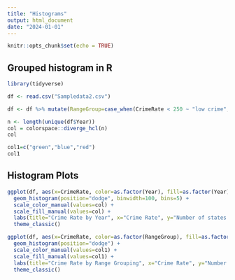 ---
title: "Histograms"
output: html_document
date: "2024-01-01"
---

```{r setup, include=FALSE}
knitr::opts_chunk$set(echo = TRUE)
```

## Grouped histogram in R


```{r main}
library(tidyverse)

df <- read.csv("Sampledata2.csv")

df <- df %>% mutate(RangeGroup=case_when(CrimeRate < 250 ~ "low crime", CrimeRate >= 250 & CrimeRate <= 500 ~ "medium crime", CrimeRate > 500 ~ "high crime")) 

n <- length(unique(df$Year))
col = colorspace::diverge_hcl(n)
col

col1=c("green","blue","red")
col1
```

## Histogram Plots


```{r plots, echo=TRUE}

ggplot(df, aes(x=CrimeRate, color=as.factor(Year), fill=as.factor(Year))) + 
  geom_histogram(position="dodge", binwidth=100, bins=5) +
  scale_color_manual(values=col) +
  scale_fill_manual(values=col) +
  labs(title="Crime Rate by Year", x="Crime Rate", y="Number of states with this crime rate per year") +
  theme_classic()

ggplot(df, aes(x=CrimeRate, color=as.factor(RangeGroup), fill=as.factor(RangeGroup))) + 
  geom_histogram(position="dodge") +
  scale_color_manual(values=col1) +
  scale_fill_manual(values=col1) +
  labs(title="Crime Rate by Range Grouping", x="Crime Rate", y="Number of years per state by crime rate") +
  theme_classic()
```


